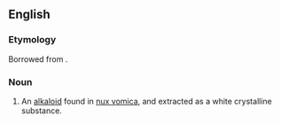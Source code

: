 ==English==

===Etymology===
Borrowed from {{bor|en|ms|igasura||the [[nux vomica]]}} {{suffix|en||ine}}.

===Noun===
{{en-noun|-|s}}

# {{lb|en|chemistry}} An [[alkaloid]] found in [[nux vomica]], and extracted as a white crystalline substance.